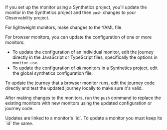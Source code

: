 
If you <DocLink id="enObservabilitySyntheticsGetStartedProject">set up the monitor using a Synthetics project</DocLink>,
you'll update the monitor in the Synthetics project and then `push` changes to your Observability project.

For lightweight monitors, make changes to the YAML file.

For browser monitors, you can update the configuration of one or more monitors:

* To update the configuration of an individual monitor, edit the journey directly in
    the JavaScript or TypeScript files, specifically the options in `monitor.use`.
* To update the configuration of _all_ monitors in a Synthetics project, edit the
    <DocLink id="enObservabilitySyntheticsConfiguration" section="monitor">global synthetics configuration file</DocLink>.

To update the journey that a browser monitor runs, edit the journey code directly and
<DocLink id="enObservabilitySyntheticsCreateTest" section="test-locally">test the updated journey locally</DocLink> to make sure it's valid.

After making changes to the monitors, run the <DocLink id="enObservabilitySyntheticsCommandReference" section="elasticsynthetics-push">`push` command</DocLink>
to replace the existing monitors with new monitors using the updated
configuration or journey code.

<DocCallOut title="Note">
Updates are linked to a monitor's `id`. To update a monitor you must keep its `id` the same.
</DocCallOut>
